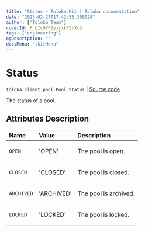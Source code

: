 ```yaml
---
title: "Status — Toloka-Kit | Toloka documentation"
date: "2023-02-27T17:42:53.309028"
author: ["Toloka Team"]
coverId: F_bIcOYF9yjrxkPZrXc3
tags: ["engineering"]
ogDescription: ""
docsMenu: "tkitMenu"
---
```


# Status
`toloka.client.pool.Pool.Status` | [Source code](https://github.com/Toloka/toloka-kit/blob/v1.1.4/src/client/pool/__init__.py#L163)

The status of a pool.

## Attributes Description

| Name | Value | Description |
| :------| :-----------| :----------| 
`OPEN`|'OPEN'|<p>The pool is open.</p>
`CLOSED`|'CLOSED'|<p>The pool is closed.</p>
`ARCHIVED`|'ARCHIVED'|<p>The pool is archived.</p>
`LOCKED`|'LOCKED'|<p>The pool is locked.</p>
